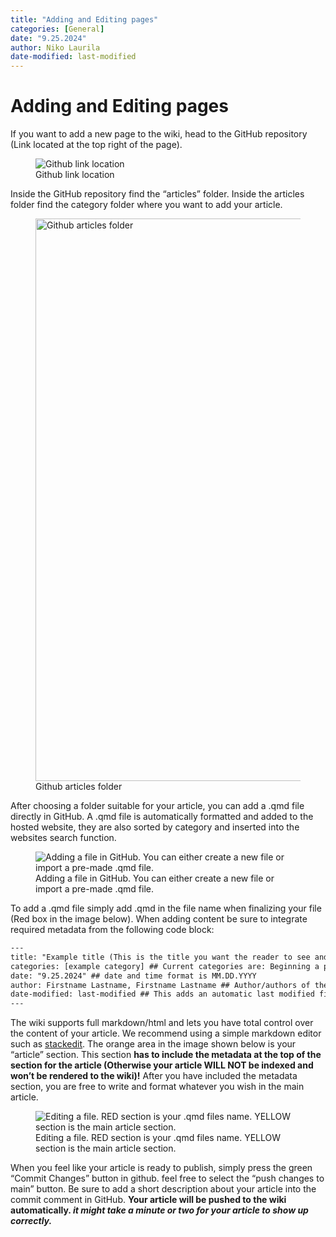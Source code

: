 ```yaml
---
title: "Adding and Editing pages"
categories: [General]
date: "9.25.2024"
author: Niko Laurila
date-modified: last-modified
---
```


# Adding and Editing pages

If you want to add a new page to the wiki, head to the GitHub repository (Link located at the top right of the page).

![Github link location](tutorialimg1.png)

Inside the GitHub repository find the "articles" folder. Inside the articles folder find the category folder where you want to add your article.

![Github articles folder](tutorialimg2.png){fig-align="center" width="900"}

After choosing a folder suitable for your article, you can add a .qmd file directly in GitHub. A .qmd file is automatically formatted and added to the hosted website, they are also sorted by category and inserted into the websites search function.

![Adding a file in GitHub. You can either create a new file or import a pre-made .qmd file.](tutorialimg3.png)

To add a .qmd file simply add .qmd in the file name when finalizing your file (Red box in the image below). When adding content be sure to integrate required metadata from the following code block:

``` {#metadata .HTML}
---
title: "Example title (This is the title you want the reader to see and "interact" with)"
categories: [example category] ## Current categories are: Beginning a project, During a project, Ending a project, General (Categories are case sensitive)
date: "9.25.2024" ## date and time format is MM.DD.YYYY
author: Firstname Lastname, Firstname Lastname ## Author/authors of the article. 
date-modified: last-modified ## This adds an automatic last modified field to the article, last-modified function will automatically add the correct date when a modification is made to the article.
---
```

The wiki supports full markdown/html and lets you have total control over the content of your article. We recommend using a simple markdown editor such as [stackedit](https://stackedit.io/). The orange area in the image shown below is your "article" section. This section **has to include the metadata at the top of the section for the article (Otherwise your article WILL NOT be indexed and won't be rendered to the wiki)!** After you have included the metadata section, you are free to write and format whatever you wish in the main article.

![Editing a file. RED section is your .qmd files name. YELLOW section is the main article section.](tutorialimg4.png)

When you feel like your article is ready to publish, simply press the green "Commit Changes" button in github. feel free to select the "push changes to main" button. Be sure to add a short description about your article into the commit comment in GitHub. **Your article will be pushed to the wiki automatically. *it might take a minute or two for your article to show up correctly.***